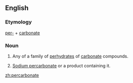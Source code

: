 ==English==

===Etymology===

[[per-]] + [[carbonate]]

===Noun===
{{en-noun}}

# {{chemistry}} Any of a family of [[perhydrate]]s of [[carbonate]] compounds.
# [[w:Sodium percarbonate|Sodium percarbonate]] or a product containing it.

[[zh:percarbonate]]